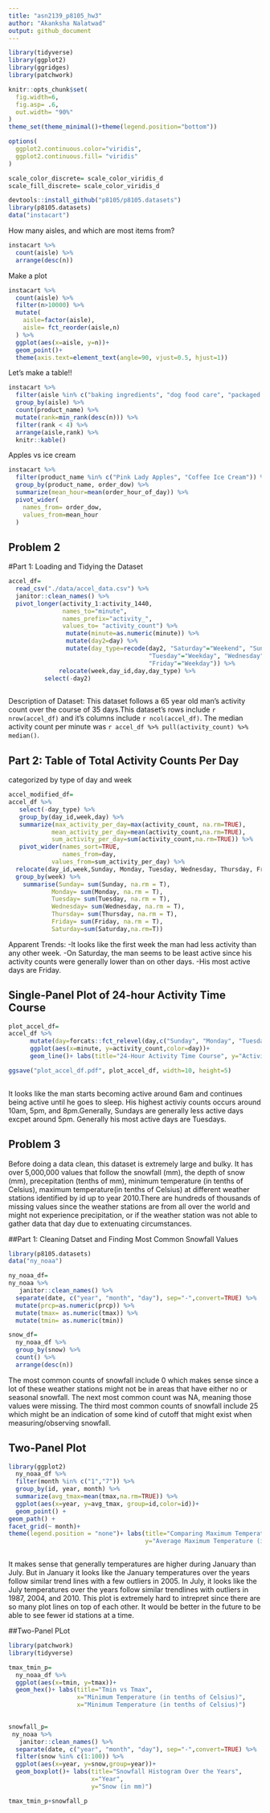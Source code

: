 ```yaml
---
title: "asn2139_p8105_hw3"
author: "Akanksha Nalatwad"
output: github_document
---
```


```r
library(tidyverse)
library(ggplot2)
library(ggridges)
library(patchwork)

knitr::opts_chunk$set(
  fig.width=6,
  fig.asp= .6,
  out.width= "90%"
)
theme_set(theme_minimal()+theme(legend.position="bottom"))

options(
  ggplot2.continuous.color="viridis",
  ggplot2.continuous.fill= "viridis"
)

scale_color_discrete= scale_color_viridis_d
scale_fill_discrete= scale_color_viridis_d
```


```r
devtools::install_github("p8105/p8105.datasets") 
library(p8105.datasets)
data("instacart")
```

How many aisles, and which are most items from?

```r
instacart %>% 
  count(aisle) %>% 
  arrange(desc(n))
```

Make a plot

```r
instacart %>% 
  count(aisle) %>% 
  filter(n>10000) %>% 
  mutate(
    aisle=factor(aisle),
    aisle= fct_reorder(aisle,n)
  ) %>% 
  ggplot(aes(x=aisle, y=n))+
  geom_point()+
  theme(axis.text=element_text(angle=90, vjust=0.5, hjust=1))
```


Let's make a table!!

```r
instacart %>% 
  filter(aisle %in% c("baking ingredients", "dog food care", "packaged vegetable fruits")) %>% 
  group_by(aisle) %>% 
  count(product_name) %>% 
  mutate(rank=min_rank(desc(n))) %>% 
  filter(rank < 4) %>% 
  arrange(aisle,rank) %>% 
  knitr::kable()
```
 
 Apples vs ice cream
 
```r

instacart %>% 
  filter(product_name %in% c("Pink Lady Apples", "Coffee Ice Cream")) %>% 
  group_by(product_name, order_dow) %>% 
  summarize(mean_hour=mean(order_hour_of_day)) %>% 
  pivot_wider(
    names_from= order_dow,
    values_from=mean_hour
  )
```
 
## Problem 2 



#Part 1: Loading and Tidying the Dataset

```r
accel_df=
  read_csv("./data/accel_data.csv") %>% 
  janitor::clean_names() %>% 
  pivot_longer(activity_1:activity_1440, 
               names_to="minute",
               names_prefix="activity_",
               values_to= "activity_count") %>%
                mutate(minute=as.numeric(minute)) %>%
                mutate(day2=day) %>% 
                mutate(day_type=recode(day2, "Saturday"="Weekend", "Sunday"="Weekend", "Monday"="Weekday",
                                       "Tuesday"="Weekday", "Wednesday"="Weekday", "Thursday"="Weekday",
                                       "Friday"="Weekday")) %>% 
              relocate(week,day_id,day,day_type) %>% 
          select(-day2)
               
```

Description of Dataset: This dataset follows a 65 year old man's activity count over the course of 35 days.This dataset's rows include `r nrow(accel_df)` and it's columns include `r ncol(accel_df)`.  The median activity count per minute was `r accel_df %>% pull(activity_count) %>% median()`.



## Part 2: Table of Total Activity Counts Per Day

categorized by type of day and week


```r

accel_modified_df=
accel_df %>% 
   select(-day_type) %>% 
   group_by(day_id,week,day) %>% 
   summarize(max_activity_per_day=max(activity_count, na.rm=TRUE), 
            mean_activity_per_day=mean(activity_count,na.rm=TRUE),
            sum_activity_per_day=sum(activity_count,na.rm=TRUE)) %>% 
   pivot_wider(names_sort=TRUE,
               names_from=day,
            values_from=sum_activity_per_day) %>% 
  relocate(day_id,week,Sunday, Monday, Tuesday, Wednesday, Thursday, Friday, Saturday, mean_activity_per_day) %>% 
  group_by(week) %>%
    summarise(Sunday= sum(Sunday, na.rm = T),
            Monday= sum(Monday, na.rm = T),
            Tuesday= sum(Tuesday, na.rm = T),
            Wednesday= sum(Wednesday, na.rm = T),
            Thursday= sum(Thursday, na.rm = T),
            Friday= sum(Friday, na.rm = T),
            Saturday=sum(Saturday,na.rm=T))
```
Apparent Trends: 
-It looks like the first week the man had less activity than any other week.
-On Saturday, the man seems to be least active since his activity counts were generally lower than on other days. 
-His most active days are Friday.


## Single-Panel Plot of 24-hour Activity Time Course
```r

plot_accel_df=
accel_df %>% 
      mutate(day=forcats::fct_relevel(day,c("Sunday", "Monday", "Tuesday", "Wednesday", "Thursday", "Friday", "Saturday"))) %>% 
      ggplot(aes(x=minute, y=activity_count,color=day))+
      geom_line()+ labs(title="24-Hour Activity Time Course", y="Activity count", x="Minute of Day")

ggsave("plot_accel_df.pdf", plot_accel_df, width=10, height=5)
      
```
It looks like the man starts becoming active around 6am and continues being active until he goes to sleep. His highest activiy counts occurs around 10am, 5pm, and 8pm.Generally, Sundays are generally less active days excpet around 5pm. Generally his most active days are Tuesdays.

## Problem 3


Before doing a data clean, this dataset is extremely large and bulky. It has over 5,000,000 values that follow the snowfall (mm), the depth of snow (mm), precepitation (tenths of mm), minimum temperature (in tenths of Celsius), maximum temperature(in tenths of Celsius) at different weather stations identified by id up to year 2010.There are hundreds of thousands of missing values since the weather stations are from all over the world and might not experience precipitation, or if the weather station was not able to gather data that day due to extenuating circumstances.  

##Part 1: Cleaning Datset and Finding Most Common Snowfall Values

```r
library(p8105.datasets)
data("ny_noaa")

ny_noaa_df=
ny_noaa %>% 
   janitor::clean_names() %>% 
  separate(date, c("year", "month", "day"), sep="-",convert=TRUE) %>% 
  mutate(prcp=as.numeric(prcp)) %>% 
  mutate(tmax= as.numeric(tmax)) %>% 
  mutate(tmin= as.numeric(tmin))

snow_df=
  ny_noaa_df %>% 
  group_by(snow) %>% 
  count() %>% 
  arrange(desc(n))
```
The most common counts of snowfall include 0 which makes sense since a lot of these weather stations might not be in areas that have either no or seasonal snowfall. The next most common count was NA, meaning those values were missing. The third most common counts of snowfall include 25 which might be an indication of some kind of cutoff that might exist when measuring/observing snowfall. 

## Two-Panel Plot

```r

library(ggplot2)
  ny_noaa_df %>% 
  filter(month %in% c("1","7")) %>% 
  group_by(id, year, month) %>%  
  summarize(avg_tmax=mean(tmax,na.rm=TRUE)) %>% 
  ggplot(aes(x=year, y=avg_tmax, group=id,color=id))+
  geom_point() +
geom_path() +
facet_grid(~ month)+
theme(legend.position = "none")+ labs(title="Comparing Maximum Temperatures in January vs July",
                                      y="Average Maximum Temperature (in tenths of Celsius)")
  
```

It makes sense that generally temperatures are higher during January than July. But in January it looks like the January temperatures over the years follow similar trend lines with a few outliers in 2005. In July, it looks like the July temperatures over the years follow similar trendlines with outliers in 1987, 2004, and 2010. This plot is extremely hard to intrepret since there are so many plot lines on top of each other. It would be better in the future to be able to see fewer id stations at a time.

##Two-Panel PLot

```r
library(patchwork)
library(tidyverse)

tmax_tmin_p=
  ny_noaa_df %>% 
  ggplot(aes(x=tmin, y=tmax))+
  geom_hex()+ labs(title="Tmin vs Tmax", 
                   x="Minimum Temperature (in tenths of Celsius)",
                   x="Minimum Temperature (in tenths of Celsius)")
  

snowfall_p=
 ny_noaa %>% 
   janitor::clean_names() %>% 
  separate(date, c("year", "month", "day"), sep="-",convert=TRUE) %>% 
  filter(snow %in% c(1:100)) %>% 
  ggplot(aes(x=year, y=snow,group=year))+
  geom_boxplot()+ labs(title="Snowfall Histogram Over the Years", 
                       x="Year",
                       y="Snow (in mm)")

tmax_tmin_p+snowfall_p
```

